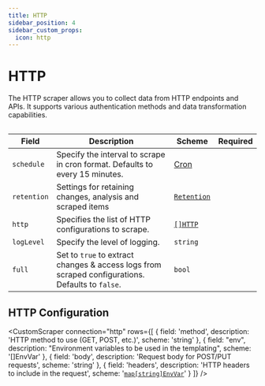 ```yaml
---
title: HTTP
sidebar_position: 4
sidebar_custom_props:
  icon: http
---
```



# <Icon name="http"/> HTTP

The HTTP scraper allows you to collect data from HTTP endpoints and APIs. It supports various authentication methods and data transformation capabilities.

```yaml title="aws-scraper.yaml" file=<rootDir>/modules/config-db/fixtures/http-lastfm.yaml
```

| Field       | Description                                                                  | Scheme                                             | Required |
| ----------- | ---------------------------------------------------------------------------- | -------------------------------------------------- | -------- |
| `schedule`  | Specify the interval to scrape in cron format. Defaults to every 15 minutes. | [Cron](/reference/types#cron)                      |          |
| `retention` | Settings for retaining changes, analysis and scraped items                   | [`Retention`](/guide/config-db/concepts/retention) |          |
| `http`      | Specifies the list of HTTP configurations to scrape.                         | [`[]HTTP`](#http)                                  |          |
| `logLevel`  | Specify the level of logging.                                                      | `string`                                     |          |
| `full`      | Set to `true` to extract changes & access logs from scraped configurations. Defaults to `false`. | `bool`                                       |          |

## HTTP Configuration

<CustomScraper connection="http"
  rows={[
    {
      field: 'method',
      description: 'HTTP method to use (GET, POST, etc.)',
      scheme: 'string'
    },
    {
      field: "env",
      description: "Environment variables to be used in the templating",
      scheme: '[]EnvVar'
    },
    {
      field: 'body',
      description: 'Request body for POST/PUT requests',
      scheme: 'string'
    },
    {
      field: 'headers',
      description: 'HTTP headers to include in the request',
      scheme: '[`map[string]EnvVar`](/reference/env-var)'
    }
  ]}
/>

<Custom/>